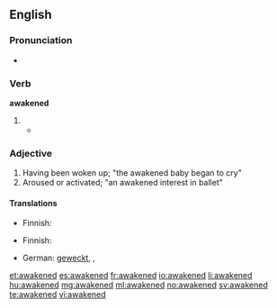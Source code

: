 ==English==

===Pronunciation===
* {{audio|en-us-awakened.ogg|Audio (US)|lang=en}}

===Verb===
'''awakened'''

# {{en-past of|awake}}
#*{{quote-book|year=1907|author=[[w:Robert W. Chambers|Robert Chambers]]
|title=The Younger Set
|chapter=8|url=http://openlibrary.org/works/OL8127246W
|passage=But when the moon rose and the breeze '''awakened''', and the sedges stirred, and the cat’s-paws raced across the moonlit ponds, and the far surf off Wonder Head intoned the hymn of the four winds, …}}

===Adjective===
{{en-adj}}

# Having been woken up; "the awakened baby began to cry"
# Aroused or activated; "an awakened interest in ballet"

====Translations====
{{trans-top|having been woken up}}
* Finnish: {{t|fi|herätetty}}
{{trans-mid}}
{{trans-bottom}}

{{trans-top|aroused or activated}}
* Finnish: {{t|fi|herätetty}}
{{trans-mid}}
{{trans-bottom}}

{{checktrans-top}}
* German: [[wecken|geweckt]], {{t|de|aufgeweckt}}, {{t|de|erweckt}}
{{trans-bottom}}

[[et:awakened]]
[[es:awakened]]
[[fr:awakened]]
[[io:awakened]]
[[li:awakened]]
[[hu:awakened]]
[[mg:awakened]]
[[ml:awakened]]
[[no:awakened]]
[[sv:awakened]]
[[te:awakened]]
[[vi:awakened]]